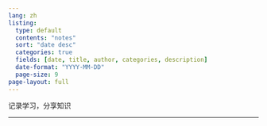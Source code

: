 ```yaml
---
lang: zh
listing:
  type: default
  contents: "notes"
  sort: "date desc"
  categories: true
  fields: [date, title, author, categories, description]
  date-format: "YYYY-MM-DD"
  page-size: 9
page-layout: full
---
```


[记录学习，分享知识]{.list_title}

----